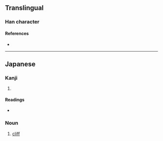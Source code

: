 {{character info}}
==Translingual==

===Han character===
{{Han char|rn=64|rad=手|as=08|sn=11|four=|canj=QOML|ids=⿰扌命}}

====References====
* {{Han ref|kx=0440.181|hdz=31900.071|uh=63B5|ud=25525}}

----

==Japanese==

===Kanji===
{{ja-kanji|grade=|rs=手08}}

# {{rfdef|ja|sort=手08}}

====Readings====
* {{ja-readings|on=|kun=[[はば]] (haba)}}

===Noun===
{{ja-noun|はば}}

# [[cliff]]